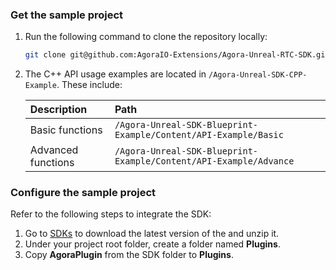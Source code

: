 <PlatformWrapper platform="blueprint">

### Get the sample project

1. Run the following command to clone the repository locally:

    ```bash
    git clone git@github.com:AgoraIO-Extensions/Agora-Unreal-RTC-SDK.git
    ```

1. The C++ API usage examples are located in `/Agora-Unreal-SDK-CPP-Example`. These include:

    | Description | Path	 |
    |:-------|:------------|
    | Basic functions |`/Agora-Unreal-SDK-Blueprint-Example/Content/API-Example/Basic`	|
    | Advanced functions |`/Agora-Unreal-SDK-Blueprint-Example/Content/API-Example/Advance` |

### Configure the sample project

Refer to the following steps to integrate the SDK:

1. Go to [SDKs](/sdks) to download the latest version of the <Vg k="VSDK" /> and unzip it.
1. Under your project root folder, create a folder named **Plugins**.
1. Copy **AgoraPlugin** from the SDK folder to **Plugins**.

</PlatformWrapper>